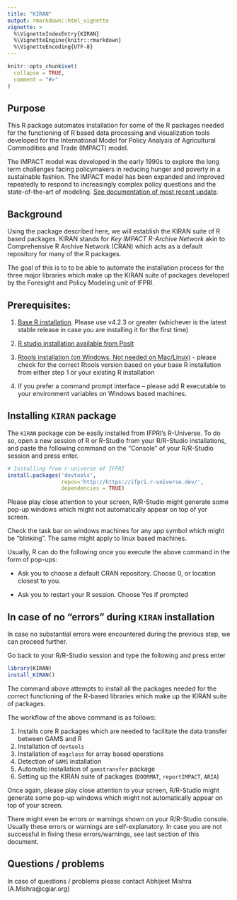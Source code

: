 ```yaml
---
title: "KIRAN"
output: rmarkdown::html_vignette
vignette: >
  %\VignetteIndexEntry{KIRAN}
  %\VignetteEngine{knitr::rmarkdown}
  %\VignetteEncoding{UTF-8}
---
```


```r
knitr::opts_chunk$set(
  collapse = TRUE,
  comment = "#>"
)
```
## Purpose

This R package automates installation for some of the R packages needed for
the functioning of R based data processing and visualization tools developed for
the International Model for Policy Analysis of Agricultural Commodities and 
Trade (IMPACT) model.

The IMPACT model was developed in the early 1990s to explore the long term 
challenges facing policymakers in reducing hunger and poverty in a sustainable 
fashion. The IMPACT model has been expanded and improved repeatedly to respond 
to increasingly complex policy questions and the state-of-the-art of modeling. 
[See documentation of most recent update](http://www.ifpri.org/publication/international-model-policy-analysis-agricultural-commodities-and-trade-impact-model-0).

## Background

Using the package described here, we will establish the KIRAN suite of R based 
packages. KIRAN stands for *Key IMPACT R-Archive Network* akin to Comprehensive 
R Archive Network (CRAN) which acts as a default repository for many of the R
packages.

The goal of this is to to be able to automate the installation process for the 
three major libraries which make up the KIRAN suite of packages developed by the 
Foresight and Policy Modeling unit of IFPRI.

## Prerequisites:

1.	[Base R installation](https://cloud.r-project.org/). Please use v4.2.3 or greater (whichever is the latest stable release in case you
are installing it for the first time)

2.	[R studio installation available from Posit](https://posit.co/download/rstudio-desktop/)

3.	[Rtools installation (on Windows. Not needed on Mac/Linux)](https://cran.r-project.org/bin/windows/Rtools/) - please check for the correct Rtools version based on your base R installation from either step 1 or your existing R installation

4.	If you prefer a command prompt interface – please add R executable to your environment variables on Windows based machines.


## Installing `KIRAN` package

The `KIRAN` package can be easily installed from IFPRI's R-Universe. To do so, 
open a new session of R or R-Studio from your R/R-Studio installations, and paste
the following command on the "Console" of your R/R-Studio session and press enter.

```r
# Installing from r-universe of IFPRI
install.packages('devtools', 
                 repos='http://https://ifpri.r-universe.dev/',
                 dependencies = TRUE)

```

Please play close attention to your screen, R/R-Studio might generate some pop-up 
windows which might not automatically appear on top of yor screen. 

Check the task bar on windows machines for any app symbol which might be "blinking". 
The same might apply to linux based machines.

Usually, R can do the following once you execute the above command in the form of pop-ups:

- Ask you to choose a default CRAN repository. Choose 0, or location closest to you.

- Ask you to restart your R session. Choose Yes if prompted

## In case of no "errors" during `KIRAN` installation

In case no substantial errors were encountered during the previous step, we can proceed further.

Go back to your R/R-Studio session and type the following and press enter

```r
library(KIRAN)
install_KIRAN()

```

The command above attempts to install all the packages needed for the correct 
functioning of the R-based libraries which make up the KIRAN suite of packages.

The workflow of the above command is as follows:

1. Installs core R packages which are needed to facilitate the data transfer between GAMS and R
2. Installation of `devtools`
3. Installation of `magclass` for array based operations
4. Detection of `GAMS` installation
5. Automatic installation of `gamstransfer` package
6. Setting up the KIRAN suite of packages (`DOORMAT`, `reportIMPACT`, `ARIA`)

Once again, please play close attention to your screen, R/R-Studio might generate
some pop-up windows which might not automatically appear on top of your screen. 

There might even be errors or warnings shown on your R/R-Studio console. Usually these errors or warnings are self-explanatory. In case you are not successful in fixing these errors/warnings, see last section of this document.

## Questions / problems

In case of questions / problems please contact Abhijeet Mishra (A.Mishra@cgiar.org)
